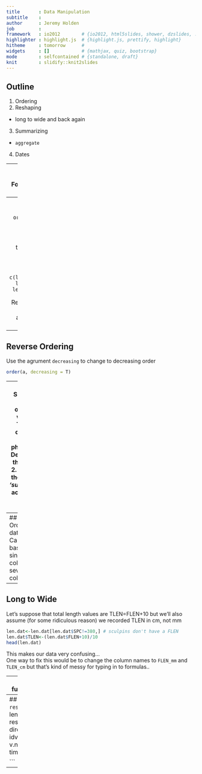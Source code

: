 ```yaml
---
title       : Data Manipulation
subtitle    : 
author      : Jeremy Holden
job         : 
framework   : io2012        # {io2012, html5slides, shower, dzslides, ...}
highlighter : highlight.js  # {highlight.js, prettify, highlight}
hitheme     : tomorrow      # 
widgets     : []            # {mathjax, quiz, bootstrap}
mode        : selfcontained # {standalone, draft}
knit        : slidify::knit2slides
---
```

## Outline
1. Ordering 
2. Reshaping
  * long to wide and back again
3. Summarizing   
  * `aggregate`
4. Dates

---
4. Control structures  
  a For  
  b While  
  c if & ifelse  

---
## Ordering
The function `order` returns a vector of the order, presented as the position in the orginal vector

```r
a<-c(letters[3:5], letters[1:2], letters[6:10])
a
order(a)
```
Read: as lowest value is a[4] and highest is a[10]

---
## Reverse Ordering
Use the agrument `decreasing` to change to decreasing order
```r
order(a, decreasing = T)
```

---
## Showing the ordered values
This is done in two phases:  
1.  Determine the order  
2.  Present the vector *'subsetted'* according to the order  

```r
myord<-order(a)
a[myord]
```
This is typically done inline:
```r
a[order(a)]
```

---
## Ordering dataframes
Can order based on a single column or several columns...
```r
len.dat<-read.csv('StatsClass/lengthdata.csv')
# by one column
len.dat[order(len.dat$SAM),]
# by two columns
len.dat[order(len.dat$SAM, len.dat$SPC),]
```

---
## Long to Wide
Let's suppose that total length values are TLEN=FLEN+10 but we'll also assume (for some ridiculous reason) we recorded TLEN in cm, not mm
```r
len.dat<-len.dat[len.dat$SPC!=380,] # sculpins don't have a FLEN
len.dat$TLEN<-(len.dat$FLEN+10)/10
head(len.dat)
```
This makes our data very confusing...  
One way to fix this would be to change the column names to `FLEN_mm` and `TLEN_cm` but that's kind of messy for typing in to formulas..

---
## Reshaping data
Handy functions are found in `reshape2`
```r
library(reshape2)
```
We'll focus on `melt` (wide to long) and `cast` (long to wide)

```r
len.dat.long<-melt(len.dat, id=c('SAM', 'SPC', 'FISH', 'SEX'))
```

And now we can merge a table of units to the data...

---
## And then back again
Use `reshape` to go to wide form
```r
len.dat.wide<-reshape(len.dat.long, direction='wide', idvar=c('SAM','SPC','FISH','SEX'), 
                      v.names='value', timevar='variable')

```

---
